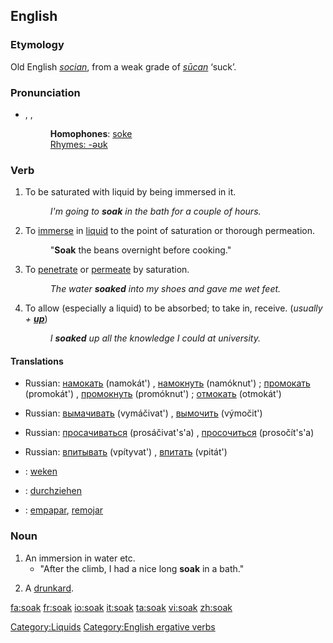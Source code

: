 ==English==
===Etymology===
Old English ''[[socian]]'', from a weak grade of ''[[sucan|sūcan]]'' ‘suck’.

===Pronunciation===
*{{AHD|sōk}}, {{IPA|/səʊk/}}, {{SAMPA|/s@Uk/}}
*:'''Homophones''': [[soke]]
*:[[Rhymes:English:-əʊk|Rhymes: -əʊk]]

===Verb===
{{en-verb}}

# {{intransitive}} To be saturated with liquid by being immersed in it.
#:''I'm going to '''soak''' in the bath for a couple of hours.''
# {{transitive}} To [[immerse]] in [[liquid]] to the point of saturation or thorough permeation.
#:"'''Soak''' the beans overnight before cooking."
# {{intransitive}} To [[penetrate]] or [[permeate]] by saturation.
#:''The water '''soaked''' into my shoes and gave me wet feet.''
# {{transitive}} To allow (especially a liquid) to be absorbed; to take in, receive. (''usually + '''[[up]]''''')
#:''I '''soaked''' up all the knowledge I could at university.''

====Translations====
{{trans-top|To be saturated with liquid by being immersed in it}}
{{trans-mid}}
*Russian: [[намокать]] (namokát') {{impf}}, [[намокнуть]] (namóknut') {{pf}}; [[промокать]] (promokát') {{impf}}, [[промокнуть]] (promóknut') {{pf}}; [[отмокать]] (otmokát') {{impf}}
{{trans-bottom}}

{{trans-top|To immerse in liquid to the point of saturation or thorough permeation}}
{{trans-mid}}
*Russian: [[вымачивать]] (vymáčivat') {{impf}}, [[вымочить]] (výmočit')
{{trans-bottom}}

{{trans-top|To penetrate or permeate by saturation}}
{{trans-mid}}
*Russian: [[просачиваться]] (prosáčivat's'a) {{impf}}, [[просочиться]] (prosočít's'a) {{pf}}
{{trans-bottom}}

{{trans-top|To allow (especially a liquid) to be absorbed}}
{{trans-mid}}
*Russian: [[впитывать]] (vpítyvat') {{impf}}, [[впитать]] (vpitát') {{pf}}
{{trans-bottom}}

{{rfc-trans}}

*{{ttbc|Dutch}}: [[weken]]
*{{ttbc|German}}: [[durchziehen]]
*{{ttbc|Spanish}}: [[empapar]], [[remojar]]

===Noun===
{{en-noun}}

#An immersion in water etc.
#* "After the climb, I had a nice long '''soak''' in a bath."
#{{cattag2|Slang|UK}} A [[drunkard]].

[[Category:Liquids]]
[[Category:English ergative verbs]]

[[fa:soak]]
[[fr:soak]]
[[io:soak]]
[[it:soak]]
[[ta:soak]]
[[vi:soak]]
[[zh:soak]]
